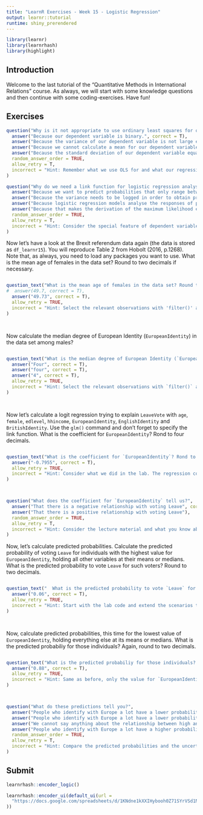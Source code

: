 ```yaml
---
title: "LearnR Exercises - Week 15 - Logistic Regression"
output: learnr::tutorial
runtime: shiny_prerendered
---
```


```r
library(learnr)
library(learnrhash)
library(highlight)
```


## Introduction 

Welcome to the last tutorial of the "Quantitative Methods in International Relations" course. As always, we will start with some knowledge questions and then continue with some coding-exercises. Have fun!

## Exercises


```r
question("Why is it not appropriate to use ordinary least squares for our referendum vote variable?",
  answer("Because our dependent variable is binary.", correct = T),
  answer("Because the variance of our dependent variable is not large enough"),
  answer("Because we cannot calculate a mean for our dependent variable."),
  answer("Because the standard deviation of our dependent variable equals its mean"),
  random_answer_order = TRUE,
  allow_retry = T,
  incorrect = "Hint: Remember what we use OLS for and what our regression line would predict for different kinds of variables."
)

```


```r
question("Why do we need a link function for logistic regression analyses?",
  answer("Because we want to predict probabilities that only range between 0 and 1.", correct = T),
  answer("Because the variance needs to be logged in order to obtain predictions."),
  answer("Because logistic regression models analyse the responses of people participating in surveys.", message = "They do sometimes, but that doe not affct the need for a link-function."),
  answer("Because that makes the derivation of the maximum likelihood easier."),
  random_answer_order = TRUE,
  allow_retry = T,
  incorrect = "Hint: Consider the special feature of dependent variables in logistic regressions."
)

```


Now let's have a look at the Brexit referendum data again (the data is stored as `df_learnr15`). You will reproduce Table 2 from Hobolt (2016, p.1268). Note that, as always,   you need to load any packages you want to use. What is the mean age of females in the data set? Round to two decimals if necessary.

```r

```

```r

question_text("What is the mean age of females in the data set? Round to two decimal if necessary.",
#  answer(49.7, correct = T),
  answer("49.73", correct = T),
  allow_retry = TRUE,
  incorrect = "Hint: Select the relevant observations with 'filter()' and use the 'mean()' command to calculate the average."
)




```


Now calculate the median degree of European Identity (`EuropeanIdentity`) in the data set among males?

```r


```


```r

question_text("What is the median degree of European Identity (`EuropeanIdentity`) in the data set among males?",
  answer("Four", correct = T),
  answer("four", correct = T),
  answer("4", correct = T),
  allow_retry = TRUE,
  incorrect = "Hint: Select the relevant observations with `filter()` and use the `median()` command to calculate the median."
)




```


Now let's calculate a logit regression trying to explain `LeaveVote` with `age`, `female`, `edlevel`, 
  `hhincome`, `EuropeanIdentity`, `EnglishIdentity` and `BritishIdentity`. Use the `glm()` command and don't forget to
  specify the link function. What is the coefficient for `EuropeanIdentity`? Rond to four decimals.


```r


 
```


```r

question_text("What is the coefficient for `EuropeanIdentity`? Rond to four decimals.",
  answer("-0.7955", correct = T),
  allow_retry = TRUE,
  incorrect = "Hint: Consider what we did in the lab. The regression command is similar, just add the new independent variables and don't include some that we do not use anymore."
)




```





```r
question("What does the coefficient for `EuropeanIdentity` tell us?",
  answer("That there is a negative relationship with voting Leave", correct = T),
  answer("That there is a positive relationship with voting Leave"),
  random_answer_order = TRUE,
  allow_retry = T,
  incorrect = "Hint: Consider the lecture material and what you know about the signs of coefficients."
)

```



Now, let's calculate predicted probabilities. Calculate the predicted probability of voting
  `Leave` for individuals with the highest value for `EuropeanIdentity`, holding all other variables at their means or medians.
  What is the predicted probability to vote `Leave` for such voters? Round to two decimals.




```r


 
```


```r

question_text("  What is the predicted probability to vote `Leave` for such voters? Round to two decimals.",
  answer("0.06", correct = T),
  allow_retry = TRUE,
  incorrect = "Hint: Start with the lab code and extend the scenarios to the new variables we included. Also beware of the order of the variables in the model."
)




```



Now, calculate predicted probabilities, this time for the lowest value of `EuropeanIdentity`, holding everything else at its
  means or medians. What is the predicted probabiliy for those individuals? Again, round to two decimals.



```r




```


```r

question_text("What is the predicted probabiliy for those individuals? Again, round to two decimals.",
  answer("0.88", correct = T),
  allow_retry = TRUE,
  incorrect = "Hint: Same as before, only the value for `EuropeanIdentity` has to be changed."
)




```



```r
question("What do these predictions tell you?",
  answer("People who identify with Europe a lot have a lower probability of voting Leave than those who do not, holding everything else constant.", correct = T),
  answer("People who identify with Europe a lot have a lower probability of voting Leave than those who do not."),
  answer("We cannot say anything about the relationship between high and low identification with Europe and voting Leave because the difference is not statistically significant."),
  answer("People who identify with Europe a lot have a higher probability of voting Leave than those who do not."),
  random_answer_order = TRUE,
  allow_retry = T,
  incorrect = "Hint: Compare the predicted probabilities and the uncertainty around them."
)

```





## Submit

```r
learnrhash::encoder_logic()
```

```r
learnrhash::encoder_ui(default_ui(url =
  "https://docs.google.com/spreadsheets/d/1KNdne1kXXIHybooh0Z71SYrVSd1NBfBTm60PhYeTsnQ/edit?usp=sharing"
))
```